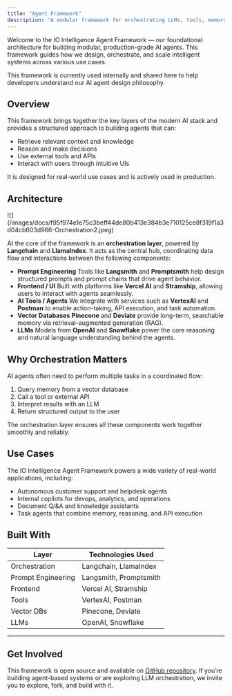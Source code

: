```yaml
---
title: "Agent Framework"
description: "A modular framework for orchestrating LLMs, tools, memory, and user interaction."
---
```


Welcome to the IO Intelligence Agent Framework — our foundational architecture for building modular, production-grade AI agents. This framework guides how we design, orchestrate, and scale intelligent systems across various use cases.

<Info>
  This framework is currently used internally and shared here to help developers understand our AI agent design philosophy.
</Info>

## Overview

This framework brings together the key layers of the modern AI stack and provides a structured approach to building agents that can:

- Retrieve relevant context and knowledge
- Reason and make decisions
- Use external tools and APIs
- Interact with users through intuitive UIs

It is designed for real-world use cases and is actively used in production.

## Architecture

<Frame>
  ![](/images/docs/f95f974e1e75c3beff44de80b413e384b3e710125ce8f319f1a3d04cb603d966-Orchestration2.jpeg)
</Frame>

At the core of the framework is an **orchestration layer**, powered by **Langchain** and **LlamaIndex**. It acts as the central hub, coordinating data flow and interactions between the following components:

- **Prompt Engineering** Tools like **Langsmith** and **Promptsmith** help design structured prompts and prompt chains that drive agent behavior.
- **Frontend / UI** Built with platforms like **Vercel AI** and **Stramship**, allowing users to interact with agents seamlessly.
- **AI Tools / Agents** We integrate with services such as **VertexAI** and **Postman** to enable action-taking, API execution, and task automation.
- **Vector Databases** **Pinecone** and **Deviate** provide long-term, searchable memory via retrieval-augmented generation (RAG).
- **LLMs** Models from **OpenAI** and **Snowflake** power the core reasoning and natural language understanding behind the agents.

## Why Orchestration Matters

AI agents often need to perform multiple tasks in a coordinated flow:

1. Query memory from a vector database
2. Call a tool or external API
3. Interpret results with an LLM
4. Return structured output to the user

The orchestration layer ensures all these components work together smoothly and reliably.

## Use Cases

The IO Intelligence Agent Framework powers a wide variety of real-world applications, including:

- Autonomous customer support and helpdesk agents
- Internal copilots for devops, analytics, and operations
- Document Q/&A and knowledge assistants
- Task agents that combine memory, reasoning, and API execution

## Built With

| Layer              | Technologies Used      |
| ------------------ | ---------------------- |
| Orchestration      | Langchain, LlamaIndex  |
| Prompt Engineering | Langsmith, Promptsmith |
| Frontend           | Vercel AI, Stramship   |
| Tools              | VertexAI, Postman      |
| Vector DBs         | Pinecone, Deviate      |
| LLMs               | OpenAI, Snowflake      |

---

## Get Involved

This framework is open source and available on [GitHub repository](https://github.com/ionet-official/iointel). If you’re building agent-based systems or are exploring LLM orchestration, we invite you to explore, fork, and build with it.
